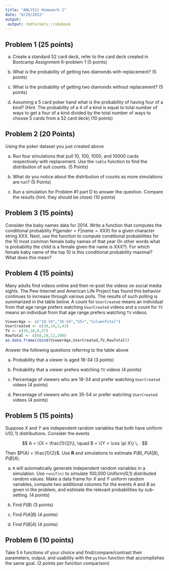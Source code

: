```yaml
---
title: "ANLY511 Homework 1"
date: "8/29/2022"
output:
 output: rmdformats::robobook
---
```


## Problem 1 (25 points)

a) Create a standard 52 card deck, refer to the card deck created in Bootcamp Assignment 6-problem 1 (5 points)

b) What is the probability of getting two diamonds with replacement? (5 points)

c) What is the probability of getting two diamonds without replacement? (5 points)

d) Assuming a 5 card poker hand what is the probability of having four of a kind? (Hint. The probability of a 4 of a kind is equal to total number of ways to get a four of a kind divided by the total number of ways to choose 5 cards from a 52 card deck) (10 points)

## Problem 2 (20 Points)
Using the poker dataset you just created above

a) Run four simulations that pull 10, 100, 1000, and 10000 cards respectively with replacement. Use the `table` function to find the distribution of suit counts. (5 Points)

b) What do you notice about the distribution of counts as more simulations are run? (5 Points)

c) Run a simulation for Problem #1 part D to answer the question. Compare the results (hint. they should be close) (10 points)

## Problem  3 (15 points)

Consider the baby names data for 2014. Write a function that
computes the conditional probability $P(gender = F | name = XXX)$ for a given
character string XXX. Next, use the function to compute conditional probabilities for the
10 most common female baby names of that year (In other words what is probability the child is a female given the name is XXX?). For which female baby name of
the top 10 is this conditional probability maximal? What does this mean?

## Problem 4 (15 points)

Many adults find videos online and then re-post the videos on social media sights. The Pew Internet and American Life Project has found this behavior continues to increase through various polls. The results of such polling is summarized in the table below. A count for `UserCreated` means an individual from that age range prefers watching `UserCreated` videos and a count for `TV` means an individual from that age range prefers watching `TV` videos.

```r
ViewerAge <- c("18-34","35-54","55+","ColumnTotal")
UserCreated <- c(30,10,3,43)
TV <- c(38,10,9,57)
RowTotal <- c(68,20,12,100)
as.data.frame(cbind(ViewerAge,UserCreated,TV,RowTotal))
```
Answer the following questions referring to the table above

a) Probability that a viewer is aged 18-34 (3 points)

b) Probability that a viewer prefers watching `TV` videos (4 points)

c) Percentage of viewers who are 18-34 and prefer watching `UserCreated` videos (4 points)

d) Percentage of viewers who are 35-54 or prefer watching `UserCreated` videos (4 points)

## Problem 5 (15 points)

Suppose $X$ and $Y$ are independent random variables that both have uniform $U(0,1)$ distributions. Consider the events

$$
A = \{X < \frac{1}{2}\}, \quad B = \{Y < \cos \pi X\} \, . 
$$

Then $P(A) = \frac{1}{2}$. Use __R__ and simulations to estimate $P(B), \, P(A|B), P(B|A)$. 

a) `R` will automatically generate independent random variables in a simulation. Use `runif(n)` to simulate 100,000 Uniform(0,1) distributed random values. Make a data frame for $X$ and $Y$ uniform random variables, compute two additional columns for the events $A$ and $B$ as given in the problem, and estimate the relevant probabilities by sub-setting. (4 points)

b) Find $P(B)$ (3 points)

c) Find $P(A|B)$ (4 points)

d) Find $P(B|A)$ (4 points)

## Problem 6 (10 points)

Take 5 `R` functions of your choice and find/compare/contrast their parameters, output, and usability with the `python` function that accomplishes the same goal. (2 points per function comparison)

